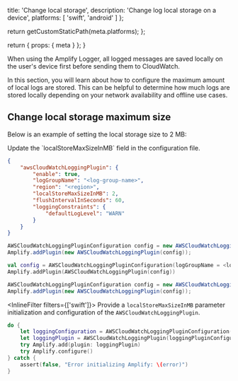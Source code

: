 
  title: 'Change local storage',
  description: 'Change log local storage on a device',
  platforms: [
    'swift',
    'android'
  ]
};

  return getCustomStaticPath(meta.platforms);
};

  return {
    props: {
      meta
    }
  };
}

When using the Amplify Logger, all logged messages are saved locally on the user's device first before sending them to CloudWatch.

In this section, you will learn about how to configure the maximum amount of local logs are stored. This can be helpful to determine how much logs are stored locally depending on your network availability and offline use cases.

## Change local storage maximum size

Below is an example of setting the local storage size to 2 MB:



<BlockSwitcher>
  <Block name="With Configuration File">
Update the `localStoreMaxSizeInMB` field in the configuration file.

```json
{
    "awsCloudWatchLoggingPlugin": {
        "enable": true,
        "logGroupName": "<log-group-name>",
        "region": "<region>",
        "localStoreMaxSizeInMB": 2,
        "flushIntervalInSeconds": 60,
        "loggingConstraints": {
            "defaultLogLevel": "WARN"
        }
    }
}
```
  </Block>
  <Block name="With Code">
    <InlineFilter filters={['android']}>
    <BlockSwitcher>
<Block name="Java">

```java
AWSCloudWatchLoggingPluginConfiguration config = new AWSCloudWatchLoggingPluginConfiguration (<log-group-name>, <region>, true, 2);
Amplify.addPlugin(new AWSCloudWatchLoggingPlugin(config));
```

</Block>
<Block name="Kotlin">

```kotlin
val config = AWSCloudWatchLoggingPluginConfiguration(logGroupName = <log-group-name>, region = <region>, localStoreMaxSizeInMB = 2)
Amplify.addPlugin(AWSCloudWatchLoggingPlugin(config))
```
</Block>
<Block name="RxJava">

```java
AWSCloudWatchLoggingPluginConfiguration config = new AWSCloudWatchLoggingPluginConfiguration (<log-group-name>, <region>, true, 2);
Amplify.addPlugin(new AWSCloudWatchLoggingPlugin(config));
```

</Block>
</BlockSwitcher>

</InlineFilter>


<InlineFilter filters={['swift']}>
Provide a `localStoreMaxSizeInMB` parameter initialization and configuration of the `AWSCloudWatchLoggingPlugin`.

```swift
do {
    let loggingConfiguration = AWSCloudWatchLoggingPluginConfiguration(logGroupName: "<log-group-name>", region: "<region>", localStoreMaxSizeInMB: 2)
    let loggingPlugin = AWSCloudWatchLoggingPlugin(loggingPluginConfiguration: loggingConfiguration)
    try Amplify.add(plugin: loggingPlugin)
    try Amplify.configure()
} catch {
    assert(false, "Error initializing Amplify: \(error)")
}
```
</InlineFilter>

  </Block>
</BlockSwitcher>




